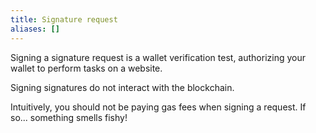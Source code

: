 ```yaml
---
title: Signature request
aliases: []
---
```


Signing a signature request is a wallet verification test, authorizing your wallet to perform tasks on a website.

Signing signatures do not interact with the blockchain.

Intuitively, you should not be paying gas fees when signing a request. If so... something smells fishy!
